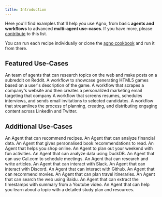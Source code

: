 ```yaml
---
title: Introduction
---
```


Here you'll find examples that'll help you use Agno, from basic **agents and workflows** to advanced **multi-agent use-cases**.
If you have more, please [contribute](https://github.com/phidatahq/agno-docs) to this list.

You can run each recipe individually or clone the [agno cookbook](https://github.com/phidatahq/agno/tree/main/cookbook) and run it from there.

## Featured Use-Cases
<CardGroup cols={3}>
  <Card title="Reddit Post Generator" icon="book" iconType="duotone" href="/examples/use-cases/advanced/reddit-post-generator">
    An team of agents that can research topics on the web and make posts on a subreddit on Reddit.
  </Card>
  <Card title="HTML5 Game Generator" icon="gamepad" iconType="duotone" href="/examples/use-cases/advanced/game-generator">
    A workflow to showcase generating HTML5 games based on a user's description of the game.
  </Card>
  <Card title="Personalized Outreach Email Generator" icon="hashtag" iconType="duotone" href="/examples/use-cases/advanced/personalized-outreach-email-generator">
    A workflow that scrapes a company's website and then creates a personalized marketing email targeting that company
  </Card>
  <Card title="Super Recruiter" icon="person" iconType="duotone" href="/examples/use-cases/advanced/employee-recruiter">
    A workflow that screens resumes, schedules interviews, and sends email invitations to selected candidates.
  </Card>
  <Card title="Content Creator" icon="youtube" iconType="duotone" href="/examples/use-cases/advanced/content-creator">
    A workflow that streamlines the process of planning, creating, and distributing engaging content across LinkedIn and Twitter.
  </Card>
</CardGroup>


## Additional Use-Cases
<CardGroup cols={3}>
  <Card title="Recipe Creator Agent" icon="chart-line" iconType="duotone" href="/examples/use-cases/simple/recipe-creator-agent">
    An Agent that can recommend recipes.
  </Card>
  <Card title="Finance Agent" icon="chart-line" iconType="duotone" href="/examples/use-cases/simple/finance-agent">
    An Agent that can analyze financial data.
  </Card>
  <Card title="Books Recommendation Agent" icon="chart-line" iconType="duotone" href="/examples/use-cases/simple/books-recommendation-agent">
    An Agent that gives personalised book recommendations to read.
  </Card>
  <Card title="Shopping Agent" icon="chart-line" iconType="duotone" href="/examples/use-cases/simple/shopping-partner-agent">
    An Agent that helps you shop online.
  </Card>
  <Card title="Weekend Planner Agent" icon="chart-line" iconType="duotone" href="/examples/use-cases/simple/timeout-agent">
    An Agent to plan out your weekend with fun activities.
  </Card>
  <Card title="Data Analyst" icon="chart-line" iconType="duotone" href="/examples/use-cases/simple/data-analyst">
    An Agent that can analyze data using DuckDB.
  </Card>
  <Card title="Cal.com Agent" icon="calendar" iconType="duotone" href="/examples/use-cases/simple/calcom-agent">
    An Agent that can use Cal.com to schedule meetings.
  </Card>
  <Card title="Research Agent" icon="book" iconType="duotone" href="/examples/use-cases/simple/research-agent">
    An Agent that can research and write articles.
  </Card>
  <Card title="Slack Agent" icon="slack" iconType="duotone" href="/examples/use-cases/simple/slack-agent">
    An Agent that can interact with Slack.
  </Card>
  <Card title="Discord Agent" icon="discord" iconType="duotone" href="/examples/use-cases/simple/discord-agent">
    An Agent that can interact with Discord.
  </Card>
  <Card title="Github Agent" icon="github" iconType="duotone" href="/examples/use-cases/simple/github-agent">
    An Agent that can interact with Github.
  </Card>
  <Card title="Popcorn Pal Agent" icon="video" iconType="duotone" href="/examples/use-cases/simple/movie-recommendation-agent">
    An Agent that can recommend movies.
  </Card>
  <Card title="Globe Hopper Agent" icon="globe" iconType="duotone" href="/examples/use-cases/simple/travel-agent">
    An Agent that can plan travel itineraries.
  </Card>
  <Card title="Baidu Search Agent" icon="magnifying-glass" iconType="duotone" href="/examples/use-cases/simple/baidu-search-agent">
    An Agent that can search the web using Baidu.
  </Card>
  <Card title="Youtube Timestamp Agent" icon="youtube" iconType="duotone" href="/examples/use-cases/simple/youtube-timestamp-agent">
    An Agent that can extract the timestamps with summary from a Youtube video.
  </Card>
  <Card title="Study Scout Agent" icon="book" iconType="duotone" href="/examples/use-cases/simple/study-scout-agent">
    An Agent that can help you learn about a topic with a detailed study plan and resources.
  </Card>
</CardGroup>
